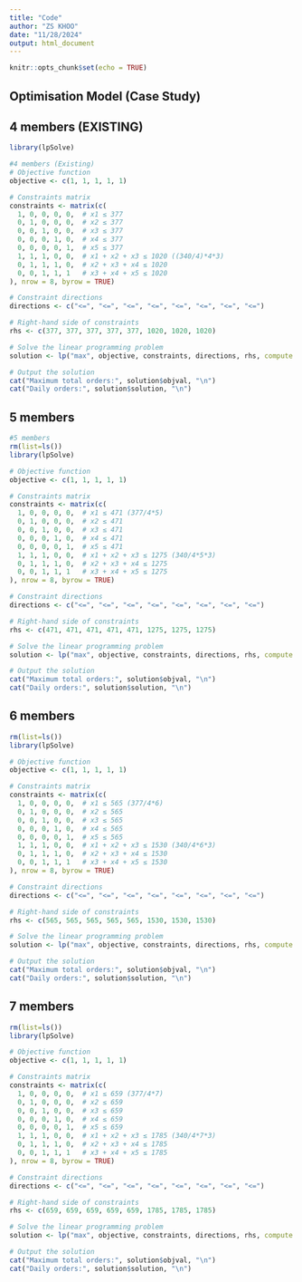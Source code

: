 ---
title: "Code"
author: "ZS KHOO"
date: "11/28/2024"
output: html_document
---

```{r setup, include=FALSE}
knitr::opts_chunk$set(echo = TRUE)
```

## Optimisation Model (Case Study)

## 4 members (EXISTING)


```{r 4members}
library(lpSolve)

#4 members (Existing)
# Objective function
objective <- c(1, 1, 1, 1, 1)

# Constraints matrix
constraints <- matrix(c(
  1, 0, 0, 0, 0,  # x1 ≤ 377
  0, 1, 0, 0, 0,  # x2 ≤ 377
  0, 0, 1, 0, 0,  # x3 ≤ 377
  0, 0, 0, 1, 0,  # x4 ≤ 377
  0, 0, 0, 0, 1,  # x5 ≤ 377
  1, 1, 1, 0, 0,  # x1 + x2 + x3 ≤ 1020 ((340/4)*4*3)
  0, 1, 1, 1, 0,  # x2 + x3 + x4 ≤ 1020
  0, 0, 1, 1, 1   # x3 + x4 + x5 ≤ 1020
), nrow = 8, byrow = TRUE)

# Constraint directions
directions <- c("<=", "<=", "<=", "<=", "<=", "<=", "<=", "<=")

# Right-hand side of constraints
rhs <- c(377, 377, 377, 377, 377, 1020, 1020, 1020)

# Solve the linear programming problem
solution <- lp("max", objective, constraints, directions, rhs, compute.sens = TRUE)

# Output the solution
cat("Maximum total orders:", solution$objval, "\n")
cat("Daily orders:", solution$solution, "\n")
```

## 5 members


```{r 5members}
#5 members
rm(list=ls())
library(lpSolve)

# Objective function
objective <- c(1, 1, 1, 1, 1)

# Constraints matrix
constraints <- matrix(c(
  1, 0, 0, 0, 0,  # x1 ≤ 471 (377/4*5)
  0, 1, 0, 0, 0,  # x2 ≤ 471
  0, 0, 1, 0, 0,  # x3 ≤ 471
  0, 0, 0, 1, 0,  # x4 ≤ 471
  0, 0, 0, 0, 1,  # x5 ≤ 471
  1, 1, 1, 0, 0,  # x1 + x2 + x3 ≤ 1275 (340/4*5*3)
  0, 1, 1, 1, 0,  # x2 + x3 + x4 ≤ 1275
  0, 0, 1, 1, 1   # x3 + x4 + x5 ≤ 1275
), nrow = 8, byrow = TRUE)

# Constraint directions
directions <- c("<=", "<=", "<=", "<=", "<=", "<=", "<=", "<=")

# Right-hand side of constraints
rhs <- c(471, 471, 471, 471, 471, 1275, 1275, 1275)

# Solve the linear programming problem
solution <- lp("max", objective, constraints, directions, rhs, compute.sens = TRUE)

# Output the solution
cat("Maximum total orders:", solution$objval, "\n")
cat("Daily orders:", solution$solution, "\n")
```


## 6 members


```{r 6members}
rm(list=ls())
library(lpSolve)

# Objective function
objective <- c(1, 1, 1, 1, 1)

# Constraints matrix
constraints <- matrix(c(
  1, 0, 0, 0, 0,  # x1 ≤ 565 (377/4*6)
  0, 1, 0, 0, 0,  # x2 ≤ 565
  0, 0, 1, 0, 0,  # x3 ≤ 565
  0, 0, 0, 1, 0,  # x4 ≤ 565
  0, 0, 0, 0, 1,  # x5 ≤ 565
  1, 1, 1, 0, 0,  # x1 + x2 + x3 ≤ 1530 (340/4*6*3)
  0, 1, 1, 1, 0,  # x2 + x3 + x4 ≤ 1530
  0, 0, 1, 1, 1   # x3 + x4 + x5 ≤ 1530
), nrow = 8, byrow = TRUE)

# Constraint directions
directions <- c("<=", "<=", "<=", "<=", "<=", "<=", "<=", "<=")

# Right-hand side of constraints
rhs <- c(565, 565, 565, 565, 565, 1530, 1530, 1530)

# Solve the linear programming problem
solution <- lp("max", objective, constraints, directions, rhs, compute.sens = TRUE)

# Output the solution
cat("Maximum total orders:", solution$objval, "\n")
cat("Daily orders:", solution$solution, "\n")
```


## 7 members


```{r 7members}
rm(list=ls())
library(lpSolve)

# Objective function
objective <- c(1, 1, 1, 1, 1)

# Constraints matrix
constraints <- matrix(c(
  1, 0, 0, 0, 0,  # x1 ≤ 659 (377/4*7)
  0, 1, 0, 0, 0,  # x2 ≤ 659
  0, 0, 1, 0, 0,  # x3 ≤ 659
  0, 0, 0, 1, 0,  # x4 ≤ 659
  0, 0, 0, 0, 1,  # x5 ≤ 659
  1, 1, 1, 0, 0,  # x1 + x2 + x3 ≤ 1785 (340/4*7*3)
  0, 1, 1, 1, 0,  # x2 + x3 + x4 ≤ 1785
  0, 0, 1, 1, 1   # x3 + x4 + x5 ≤ 1785
), nrow = 8, byrow = TRUE)

# Constraint directions
directions <- c("<=", "<=", "<=", "<=", "<=", "<=", "<=", "<=")

# Right-hand side of constraints
rhs <- c(659, 659, 659, 659, 659, 1785, 1785, 1785)

# Solve the linear programming problem
solution <- lp("max", objective, constraints, directions, rhs, compute.sens = TRUE)

# Output the solution
cat("Maximum total orders:", solution$objval, "\n")
cat("Daily orders:", solution$solution, "\n")
```